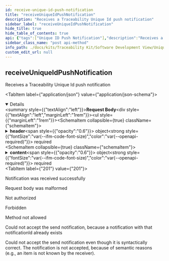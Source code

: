 ```yaml
---
id: receive-unique-id-push-notification
title: "receiveUniqueIdPushNotification"
description: "Receives a Traceability Unique Id push notification"
sidebar_label: "receiveUniqueIdPushNotification"
hide_title: true
hide_table_of_contents: true
api: {"tags":["Unique ID Push Notification"],"description":"Receives a Traceability Unique Id push notification","operationId":"receiveUniqueIdPushNotification","requestBody":{"content":{"application/json":{"schema":{"required":["header","content"],"type":"object","properties":{"header":{"type":"object","required":["notificationId","senderBPN","senderAddress","recipientBPN","classification"],"properties":{"notificationId":{"type":"string","format":"uuid","example":"a7954026-3aff-4b6c-92bf-04671ef2fa46","description":"A UUIDv4 to uniquely identify a Unique ID push notification."},"senderBPN":{"type":"string","example":"BPNL00000003BW3S","description":"The business partner number (BPN) of the sender."},"senderAddress":{"type":"string","format":"uri","example":"https://edc.company-xyz.io/BPNL00000003BW3S","description":"The Eclipse Dataspace Connector (EDC) URL of the sender."},"recipientBPN":{"type":"string","example":"BPNL00000003BV4H","description":"The business partner number (BPN) of the receiver."},"classification":{"type":"string","enum":["Child-Relationship"],"example":"Child-Relationship","description":"The classification defines the type of the Unique ID push notification.","title":"UniqueIdPushClassification"}},"title":"UniqueIdPushNotificationReceiveRequestHeader"},"content":{"type":"object","required":["listOfItems"],"properties":{"information":{"type":"string","maxLength":1000,"example":"Update of serialized parts and batches for which digital twins were created."},"listOfItems":{"type":"array","items":{"oneOf":[{"type":"object","required":["manufacturerId","manufacturerPartId","partInstanceId","catenaxId"],"properties":{"manufacturerId":{"type":"string","example":"BPNL00000003BW3S","description":"The Business Partner Number (BPNL) of the manufacturer of the serialized part, i.e., the companies main entry."},"manufacturerPartId":{"type":"string","example":"8840838-04","description":"The ID of the type/catalog part (of which the serialized part is an instance of) from the manufacturer."},"customerPartId":{"type":"string","example":"AAX178378","description":"The ID of the type/catalog part (of which the serialized part is an instance of) from the customer."},"partInstanceId":{"type":"string","example":"NO-009284492099792129568369","description":"The serial number of the serialized part from the manufacturer. We assume here that the customer does not have or create its own serial number for a part, but just used the manufacturer's serial number."},"catenaxId":{"type":"string","example":"urn:uuid:d32d3b55-d222-41e9-8d19-554af53124dd","description":"Catena-X ID for a serialized part."}},"title":"SerializedPartItem"},{"type":"object","required":["manufacturerId","manufacturerPartId","batchId","catenaxId"],"properties":{"manufacturerId":{"type":"string","example":"BPNL00000003BW3S","description":"The Business Partner Number (BPNL) of the manufacturer of the batch, i.e., the companies main entry."},"manufacturerPartId":{"type":"string","example":"8840838-04","description":"The ID of the type/catalog part (of which the batch is an instance of) from the manufacturer."},"customerPartId":{"type":"string","example":"AAX178378","description":"The ID of the type/catalog part (of which the batch is an instance of) from the customer."},"batchId":{"type":"string","example":"NO-009284492099792129568369","description":"The serial number of the batch from the manufacturer. We assume here that the customer does not have or create its own serial number for a batch, but just used the manufacturer's serial number."},"catenaxId":{"type":"string","example":"urn:uuid:d32d3b55-d222-41e9-8d19-554af53124dd","description":"Catena-X ID for a batch."}},"title":"BatchItem"}]}}},"title":"UniqueIdPushNotificationReceivePayload"}},"title":"UniqueIdPushNotificationReceiveRequestBody"}}}},"responses":{"201":{"description":"Notification was received successfully"},"400":{"description":"Request body was malformed"},"401":{"description":"Not authorized"},"403":{"description":"Forbidden"},"405":{"description":"Method not allowed"},"409":{"description":"Could not accept the send notification, because a notification with that notificationId already exists"},"422":{"description":"Could not accept the send notification even though it is syntactically correct. The notification is not accepted, because of semantic reasons (e.g., an item is not known by the receiver)."}},"method":"post","path":"/uniqueidpush/receive","servers":[{"url":"/"}],"jsonRequestBodyExample":{"header":{"notificationId":"a7954026-3aff-4b6c-92bf-04671ef2fa46","senderBPN":"BPNL00000003BW3S","senderAddress":"https://edc.company-xyz.io/BPNL00000003BW3S","recipientBPN":"BPNL00000003BV4H","classification":"Child-Relationship"},"content":{"information":"Update of serialized parts and batches for which digital twins were created.","listOfItems":[{"manufacturerId":"BPNL00000003BW3S","manufacturerPartId":"8840838-04","customerPartId":"AAX178378","partInstanceId":"NO-009284492099792129568369","catenaxId":"urn:uuid:d32d3b55-d222-41e9-8d19-554af53124dd"},{"manufacturerId":"BPNL00000003BW3S","manufacturerPartId":"8840838-04","customerPartId":"AAX178378","batchId":"NO-009284492099792129568369","catenaxId":"urn:uuid:d32d3b55-d222-41e9-8d19-554af53124dd"}]}},"info":{"title":"Catena-X Traceability Unique ID Push Notification","description":"API documentation for Catena-X Traceability Unique ID push notifications","license":{"name":"Apache License v2.0","url":"http://apache.org/v2"},"version":"1.0.0"},"postman":{"name":"receive Unique Id Push Notification","description":{"content":"Receives a Traceability Unique Id push notification","type":"text/plain"},"url":{"path":["uniqueidpush","receive"],"host":["{{baseUrl}}"],"query":[],"variable":[]},"header":[{"key":"Content-Type","value":"application/json"}],"method":"POST","body":{"mode":"raw","raw":"\"\"","options":{"raw":{"language":"json"}}}}}
sidebar_class_name: "post api-method"
info_path: ./docs/kits/Traceability Kit/Software Development View/Unique ID Push API/catena-x-traceability-unique-id-push-notification
custom_edit_url: null
---
```


<!-- ----------------------------------------------------------------------------------------------
    WARNING: THIS FILE IS AUTO-GENERATED!
    Don't edit this page manually. Use docusaurus gen-api-docs to generate it.
----------------------------------------------------------------------------------------------- -->


## receiveUniqueIdPushNotification



Receives a Traceability Unique Id push notification

<MimeTabs><TabItem label={"application/json"} value={"application/json-schema"}><details style={{}} data-collapsed={false} open={true}><summary style={{"textAlign":"left"}}><strong>Request Body</strong></summary><div style={{"textAlign":"left","marginLeft":"1rem"}}></div><ul style={{"marginLeft":"1rem"}}><SchemaItem collapsible={true} className={"schemaItem"}><details style={{}}><summary style={{}}><strong>header</strong><span style={{"opacity":"0.6"}}> object</span><strong style={{"fontSize":"var(--ifm-code-font-size)","color":"var(--openapi-required)"}}> required</strong></summary><div style={{"marginLeft":"1rem"}}><SchemaItem collapsible={false} name={"notificationId"} required={true} schemaName={"uuid"} qualifierMessage={undefined} schema={{"type":"string","format":"uuid","example":"a7954026-3aff-4b6c-92bf-04671ef2fa46","description":"A UUIDv4 to uniquely identify a Unique ID push notification."}}></SchemaItem><SchemaItem collapsible={false} name={"senderBPN"} required={true} schemaName={"string"} qualifierMessage={undefined} schema={{"type":"string","example":"BPNL00000003BW3S","description":"The business partner number (BPN) of the sender."}}></SchemaItem><SchemaItem collapsible={false} name={"senderAddress"} required={true} schemaName={"uri"} qualifierMessage={undefined} schema={{"type":"string","format":"uri","example":"https://edc.company-xyz.io/BPNL00000003BW3S","description":"The Eclipse Dataspace Connector (EDC) URL of the sender."}}></SchemaItem><SchemaItem collapsible={false} name={"recipientBPN"} required={true} schemaName={"string"} qualifierMessage={undefined} schema={{"type":"string","example":"BPNL00000003BV4H","description":"The business partner number (BPN) of the receiver."}}></SchemaItem><SchemaItem collapsible={false} name={"classification"} required={true} schemaName={"UniqueIdPushClassification"} qualifierMessage={"**Possible values:** [`Child-Relationship`]"} schema={{"type":"string","enum":["Child-Relationship"],"example":"Child-Relationship","description":"The classification defines the type of the Unique ID push notification.","title":"UniqueIdPushClassification"}}></SchemaItem></div></details></SchemaItem><SchemaItem collapsible={true} className={"schemaItem"}><details style={{}}><summary style={{}}><strong>content</strong><span style={{"opacity":"0.6"}}> object</span><strong style={{"fontSize":"var(--ifm-code-font-size)","color":"var(--openapi-required)"}}> required</strong></summary><div style={{"marginLeft":"1rem"}}><SchemaItem collapsible={false} name={"information"} required={false} schemaName={"string"} qualifierMessage={"**Possible values:** `<= 1000 characters`"} schema={{"type":"string","maxLength":1000,"example":"Update of serialized parts and batches for which digital twins were created."}}></SchemaItem><SchemaItem collapsible={true} className={"schemaItem"}><details style={{}}><summary style={{}}><strong>listOfItems</strong><span style={{"opacity":"0.6"}}> object[]</span><strong style={{"fontSize":"var(--ifm-code-font-size)","color":"var(--openapi-required)"}}> required</strong></summary><div style={{"marginLeft":"1rem"}}><li><div style={{"fontSize":"var(--ifm-code-font-size)","opacity":"0.6","marginLeft":"-.5rem","paddingBottom":".5rem"}}>Array [</div></li><li><span className={"badge badge--info"}>oneOf</span><SchemaTabs><TabItem label={"SerializedPartItem"} value={"0-item-properties"}><SchemaItem collapsible={false} name={"manufacturerId"} required={true} schemaName={"string"} qualifierMessage={undefined} schema={{"type":"string","example":"BPNL00000003BW3S","description":"The Business Partner Number (BPNL) of the manufacturer of the serialized part, i.e., the companies main entry."}}></SchemaItem><SchemaItem collapsible={false} name={"manufacturerPartId"} required={true} schemaName={"string"} qualifierMessage={undefined} schema={{"type":"string","example":"8840838-04","description":"The ID of the type/catalog part (of which the serialized part is an instance of) from the manufacturer."}}></SchemaItem><SchemaItem collapsible={false} name={"customerPartId"} required={false} schemaName={"string"} qualifierMessage={undefined} schema={{"type":"string","example":"AAX178378","description":"The ID of the type/catalog part (of which the serialized part is an instance of) from the customer."}}></SchemaItem><SchemaItem collapsible={false} name={"partInstanceId"} required={true} schemaName={"string"} qualifierMessage={undefined} schema={{"type":"string","example":"NO-009284492099792129568369","description":"The serial number of the serialized part from the manufacturer. We assume here that the customer does not have or create its own serial number for a part, but just used the manufacturer's serial number."}}></SchemaItem><SchemaItem collapsible={false} name={"catenaxId"} required={true} schemaName={"string"} qualifierMessage={undefined} schema={{"type":"string","example":"urn:uuid:d32d3b55-d222-41e9-8d19-554af53124dd","description":"Catena-X ID for a serialized part."}}></SchemaItem></TabItem><TabItem label={"BatchItem"} value={"1-item-properties"}><SchemaItem collapsible={false} name={"manufacturerId"} required={true} schemaName={"string"} qualifierMessage={undefined} schema={{"type":"string","example":"BPNL00000003BW3S","description":"The Business Partner Number (BPNL) of the manufacturer of the batch, i.e., the companies main entry."}}></SchemaItem><SchemaItem collapsible={false} name={"manufacturerPartId"} required={true} schemaName={"string"} qualifierMessage={undefined} schema={{"type":"string","example":"8840838-04","description":"The ID of the type/catalog part (of which the batch is an instance of) from the manufacturer."}}></SchemaItem><SchemaItem collapsible={false} name={"customerPartId"} required={false} schemaName={"string"} qualifierMessage={undefined} schema={{"type":"string","example":"AAX178378","description":"The ID of the type/catalog part (of which the batch is an instance of) from the customer."}}></SchemaItem><SchemaItem collapsible={false} name={"batchId"} required={true} schemaName={"string"} qualifierMessage={undefined} schema={{"type":"string","example":"NO-009284492099792129568369","description":"The serial number of the batch from the manufacturer. We assume here that the customer does not have or create its own serial number for a batch, but just used the manufacturer's serial number."}}></SchemaItem><SchemaItem collapsible={false} name={"catenaxId"} required={true} schemaName={"string"} qualifierMessage={undefined} schema={{"type":"string","example":"urn:uuid:d32d3b55-d222-41e9-8d19-554af53124dd","description":"Catena-X ID for a batch."}}></SchemaItem></TabItem></SchemaTabs></li><li><div style={{"fontSize":"var(--ifm-code-font-size)","opacity":"0.6","marginLeft":"-.5rem"}}>]</div></li></div></details></SchemaItem></div></details></SchemaItem></ul></details></TabItem></MimeTabs><div><ApiTabs><TabItem label={"201"} value={"201"}><div>

Notification was received successfully

</div><div></div></TabItem><TabItem label={"400"} value={"400"}><div>

Request body was malformed

</div><div></div></TabItem><TabItem label={"401"} value={"401"}><div>

Not authorized

</div><div></div></TabItem><TabItem label={"403"} value={"403"}><div>

Forbidden

</div><div></div></TabItem><TabItem label={"405"} value={"405"}><div>

Method not allowed

</div><div></div></TabItem><TabItem label={"409"} value={"409"}><div>

Could not accept the send notification, because a notification with that notificationId already exists

</div><div></div></TabItem><TabItem label={"422"} value={"422"}><div>

Could not accept the send notification even though it is syntactically correct. The notification is not accepted, because of semantic reasons (e.g., an item is not known by the receiver).

</div><div></div></TabItem></ApiTabs></div>
      